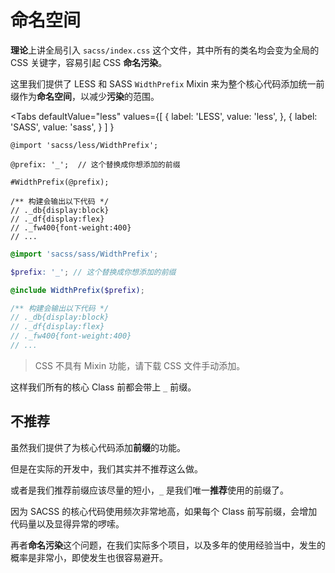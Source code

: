 # 命名空间

**理论**上讲全局引入 `sacss/index.css` 这个文件，其中所有的类名均会变为全局的 CSS 关键字，容易引起 CSS **命名污染**。

这里我们提供了 LESS 和 SASS `WidthPrefix` Mixin 来为整个核心代码添加统一前缀作为**命名空间**，以减少**污染**的范围。


<Tabs
  defaultValue="less"
  values={[
    { label: 'LESS', value: 'less', },
    { label: 'SASS', value: 'sass', }
  ]
}
>
<TabItem value="less">

```less
@import 'sacss/less/WidthPrefix';

@prefix: '_';  // 这个替换成你想添加的前缀

#WidthPrefix(@prefix);

/** 构建会输出以下代码 */
// ._db{display:block}
// ._df{display:flex}
// ._fw400{font-weight:400}
// ...
```

</TabItem>
<TabItem value="sass">

```scss
@import 'sacss/sass/WidthPrefix';

$prefix: '_'; // 这个替换成你想添加的前缀

@include WidthPrefix($prefix);

/** 构建会输出以下代码 */
// ._db{display:block}
// ._df{display:flex}
// ._fw400{font-weight:400}
// ...
```
</TabItem>
</Tabs>

> CSS 不具有 Mixin 功能，请下载 CSS 文件手动添加。

这样我们所有的核心 Class 前都会带上 `_` 前缀。


## 不推荐

虽然我们提供了为核心代码添加**前缀**的功能。

但是在实际的开发中，我们其实并不推荐这么做。

或者是我们推荐前缀应该尽量的短小，`_` 是我们唯一**推荐**使用的前缀了。

因为 SACSS 的核心代码使用频次非常地高，如果每个 Class 前写前缀，会增加代码量以及显得异常的啰嗦。

再者**命名污染**这个问题，在我们实际多个项目，以及多年的使用经验当中，发生的概率是非常小，即使发生也很容易避开。

